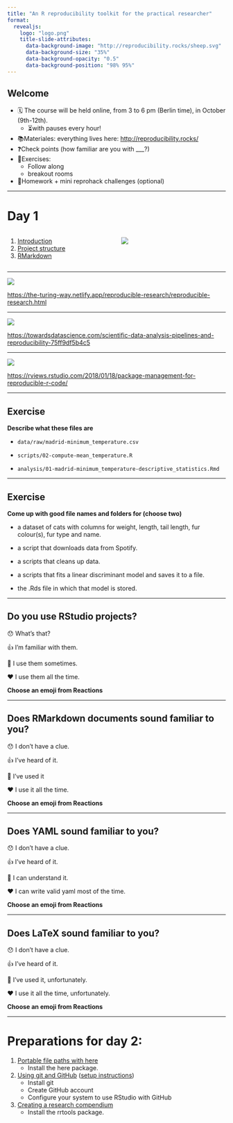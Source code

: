 ```yaml
---
title: "An R reproducibility toolkit for the practical researcher"
format: 
  revealjs:
    logo: "logo.png"
    title-slide-attributes:
      data-background-image: "http://reproducibility.rocks/sheep.svg"
      data-background-size: "35%"
      data-background-opacity: "0.5" 
      data-background-position: "98% 95%"
---
```


## Welcome

::: {.incremental}

-   🗓️ The course will be held online, from 3 to 6 pm (Berlin time), in October (9th-12th).
    -   ⏳with pauses every hour!
-   📚Materiales: everything lives here: <http://reproducibility.rocks/>
-   ❓Check points (how familiar are you with \_\_\_?)
-   🏃Exercises:
    -   Follow along
    -   breakout rooms
-   📑Homework + mini reprohack challenges (optional)

:::

------------------------------------------------------------------------

# Day 1

:::: {.columns}

::: {.column width="50%"}

1.  [Introduction](/materials/day1/01-introduction/)
2.  [Project structure](/materials/day1/02-projects/)
3.  [RMarkdown](/materials/day1/03-rmarkdown/)

:::

::: {.column width="50%"}

![](logo.png)

:::

::::

------------------------------------------------------------------------

![](reproducible-matrix.jpg)

<https://the-turing-way.netlify.app/reproducible-research/reproducible-research.html>

------------------------------------------------------------------------

![](repro-spectrum.png)

<https://towardsdatascience.com/scientific-data-analysis-pipelines-and-reproducibility-75ff9df5b4c5>

------------------------------------------------------------------------

![](spectrum-notext.png)

<https://rviews.rstudio.com/2018/01/18/package-management-for-reproducible-r-code/>

------------------------------------------------------------------------

## Exercise

**Describe what these files are**

-   `data/raw/madrid-minimum_temperature.csv`

-   `scripts/02-compute-mean_temperature.R`

-   `analysis/01-madrid-minimum_temperature-descriptive_statistics.Rmd`

------------------------------------------------------------------------

## Exercise

**Come up with good file names and folders for (choose two)**

-   a dataset of cats with columns for weight, length, tail length, fur colour(s), fur type and name.

-   a script that downloads data from Spotify.

-   a scripts that cleans up data.

-   a scripts that fits a linear discriminant model and saves it to a file.

-   the .Rds file in which that model is stored.

------------------------------------------------------------------------

## Do you use RStudio projects?

😯 What's that?

👍 I'm familiar with them.

👏 I use them sometimes.

❤️ I use them all the time.

**Choose an emoji from Reactions**

------------------------------------------------------------------------

## Does RMarkdown documents sound familiar to you?

😯 I don't have a clue.

👍 I've heard of it.

👏 I've used it

❤️ I use it all the time.

**Choose an emoji from Reactions**

------------------------------------------------------------------------

## Does YAML sound familiar to you?

😯 I don't have a clue.

👍 I've heard of it.

👏 I can understand it.

❤️ I can write valid yaml most of the time.

**Choose an emoji from Reactions**

------------------------------------------------------------------------

## Does LaTeX sound familiar to you?

😯 I don't have a clue.

👍 I've heard of it.

👏 I've used it, unfortunately.

❤️ I use it all the time, unfortunately.

**Choose an emoji from Reactions**

------------------------------------------------------------------------

# Preparations for day 2:

1.  [Portable file paths with here](/materials/day2/01-here/)
    -   Install the here package.
2.  [Using git and GitHub](/materials/day2/02-git/) ([setup instructions](/materials/day0/#git-and-github))
    -   Install git
    -   Create GitHub account
    -   Configure your system to use RStudio with GitHub
3.  [Creating a research compendium](/materials/day2/03-rrtools/)
    -   Install the rrtools package.
